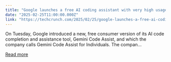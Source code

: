 ```yaml
---
title: "Google launches a free AI coding assistant with very high usage caps"
date: "2025-02-25T11:00:00.000Z"
link: "https://techcrunch.com/2025/02/25/google-launches-a-free-ai-coding-assistant-with-very-high-usage-caps/"
---
```


On Tuesday, Google introduced a new, free consumer version of its AI code completion and assistance tool, Gemini Code Assist, and which the company calls Gemini Code Assist for Individuals. The compan...

[Read more](https://techcrunch.com/2025/02/25/google-launches-a-free-ai-coding-assistant-with-very-high-usage-caps/)
